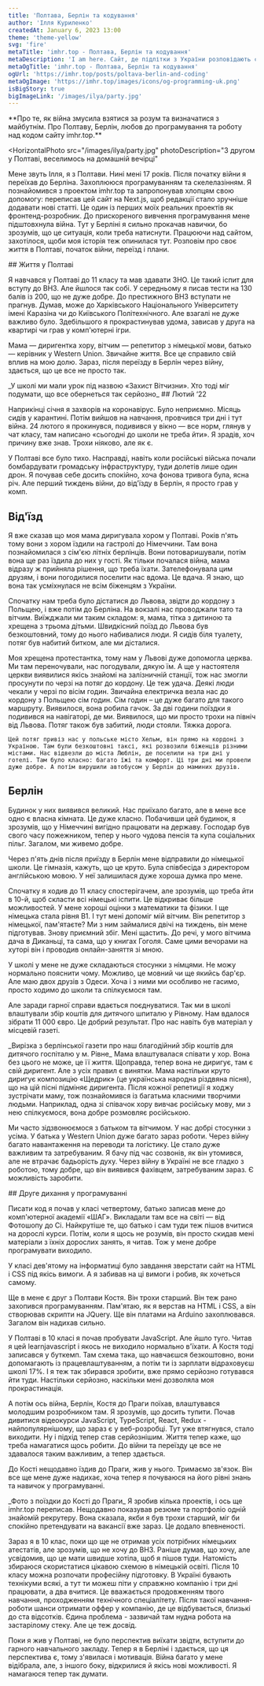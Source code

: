 ```yaml
---
title: 'Полтава, Берлін та кодування'
author: 'Ілля Куриленко'
createdAt: January 6, 2023 13:00
theme: 'theme-yellow'
svg: 'fire'
metaTitle: 'imhr.top - Полтава, Берлін та кодування'
metaDescription: 'I am here. Сайт, де підлітки з України розповідають свої історії.'
metaOgTitle: 'imhr.top - Полтава, Берлін та кодування'
ogUrl: 'https://imhr.top/posts/poltava-berlin-and-coding'
metaOgImage: 'https://imhr.top/images/icons/og-programming-uk.png'
isBigStory: true
bigImageLink: '/images/ilya/party.jpg'
---
```


<Heading img="/images/ilya/heading.jpg" photoLeft />

<Medium>
  **Про те, як війна змусила взятися за розум та визначатися з майбутнім. Про Полтаву, Берлін, любов до програмування та роботу над кодом сайту imhr.top.**
</Medium>

<HorizontalPhoto
  src="/images/ilya/party.jpg"
  photoDescription="З другом у Полтаві, веселимось на домашній вечірці"
>
  Мене звуть Ілля, я з Полтави. Нині мені 17 років. Після початку війни я переїхав до Берліна. Захоплююся програмуванням та скелелазінням. Я познайомився з проектом imhr.top та запропонував хлопцям свою допомогу: переписав цей сайт на Next.js, щоб редакції стало зручніше додавати нові статті. Це один із перших моїх реальних проектів як фронтенд-розробник. До прискореного вивчення програмування мене підштовхнула війна. Тут у Берліні я сильно прокачав навички, бо зрозумів, що це ситуація, коли треба натиснути. Працюючи над сайтом, захотілося, щоби моя історія теж опинилася тут. Розповім про своє життя в Полтаві, початок війни, переїзд і плани.
</HorizontalPhoto>

<Medium>
  ## Життя у Полтаві

  Я навчався у Полтаві до 11 класу та мав здавати ЗНО. Це такий іспит для вступу до ВНЗ. Але йшлося так собі. У середньому я писав тести на 130 балів із 200, що не дуже добре. До престижного ВНЗ вступати не прагнув. Думав, може до Харківського Національного Університету імені Каразіна чи до Київського Політехнічного. Але взагалі не дуже важливо було. Здебільшого я прокрастинував удома, зависав у друга на квартирі чи грав у комп'ютерні ігри.

  Мама — диригентка хору, вітчим — репетитор з німецької мови, батько — керівник у Western Union. Звичайне життя. Все це справило свій вплив на мою долю. Зараз, після переїзду в Берлін через війну, здається, що це все не просто так.

</Medium>

<Medium>
  <PhotoAndText src='/images/ilya/military.jpg'>
    _У школі ми мали урок під назвою «Захист Вітчизни». Хто тоді міг подумати, що все обернеться так серйозно_
  </PhotoAndText>
</Medium>

<Medium>
  ## Лютий ‘22

  Наприкінці січня я захворів на коронавірус. Було неприємно. Місяць сидів у карантині. Потім вийшов на навчання, провчився три дні і тут війна. 24 лютого я прокинувся, подивився у вікно — все норм, глянув у чат класу, там написано «сьогодні до школи не треба йти». Я зрадів, хоч причину вже знав. Трохи ніяково, але як є.

  У Полтаві все було тихо. Насправді, навіть коли російські війська почали бомбардувати громадську інфраструктуру, туди долетів лише один дрон. Я почував себе досить спокійно, хоча фонова тривога була, ясна річ. Але перший тиждень війни, до від'їзду в Берлін, я просто грав у комп.

  ## Від'їзд

  Я вже сказав що моя мама диригувала хором у Полтаві. Років п'ять тому вони з хором їздили на гастролі до Німеччини. Там вона познайомилася з сім'єю літніх берлінців. Вони потоваришували, потім вона ще раз їздила до них у гості. Як тільки почалася війна, мама відразу ж прийняла рішення, що треба їхати. Зателефонувала цим друзям, і вони погодилися поселити нас вдома. Це вдача. Я знаю, що вона так усміхнулася не всім біженцям з України.

  Спочатку нам треба було дістатися до Львова, звідти до кордону з Польщею, і вже потім до Берліна. На вокзалі нас проводжали тато та вітчим. Виїжджали ми таким складом: я, мама, тітка з дитиною та хрещена з трьома дітьми. Швидкісний поїзд до Львова був безкоштовний, тому до нього набивалися люди. Я сидів біля туалету, потяг був набитий битком, але ми дісталися.

  Моя хрещена протестантка, тому нам у Львові дуже допомогла церква. Ми там переночували, нас погодували, дякую їм. А ще у настоятеля церкви виявилися якісь знайомі на залізничній станції, тож нас змогли просунути по черзі на потяг до кордону. Це теж удача. Деякі люди чекали у черзі по вісім годин.
  <VerticalVideoAndText src="/video/ilya/lviv-poland.mp4" caption="Відео з телефону поїздки Львів&nbsp;—&nbsp;кордон із Польщею" poster="/video/ilya/lviv-poland-poster.jpg">
    Звичайна електричка везла нас до кордону з Польщею сім годин. Сім годин – це дуже багато для такого маршруту. Виявилося, вона робила гачок. За дві години поїздки я подивився на навігаторі, де ми. Виявилося, що ми просто трохи на північ від Львова. Потяг також був забитий, люди стояли. Тяжка дорога.

    Цей потяг привіз нас у польське місто Хельм, він прямо на кордоні з Україною. Там були безкоштовні таксі, які розвозили біженців різними містами. Нас відвезли до міста Люблін, де поселили на три дні у готелі. Там було класно: багато їжі та комфорт. Ці три дні ми провели дуже добре. А потім вирушили автобусом у Берлін до маминих друзів.
  </VerticalVideoAndText>
</Medium>

<Medium>

## Берлін

  Будинок у них виявився великий. Нас приїхало багато, але в мене все одно є власна кімната. Це дуже класно. Побачивши цей будинок, я зрозумів, що у Німеччині вигідно працювати на державу. Господар був свого часу пожежником, тепер у нього чудова пенсія та купа соціальних пільг. Загалом, ми живемо добре.

  Через п'ять днів після приїзду в Берлін мене відправили до німецької школи. Це гімназія, кажуть, що це круто. Була співбесіда з директором англійською мовою. У неї залишилася дуже хороша думка про мене.

  Спочатку я ходив до 11 класу спостерігачем, але зрозумів, що треба йти в 10-й, щоб скласти всі німецькі іспити. Це відкриває більше можливостей. У мене хороші оцінки з математики та фізики. І ще німецька стала рівня B1. І тут мені допоміг мій вітчим. Він репетитор з німецької, пам'ятаєте? Ми з ним займалися двічі на тиждень, він мене підготував. Знову приємний збіг. Мені щастить. До речі, у мого вітчима дача в Диканьці, та сама, що у книгах Гоголя. Саме цими вечорами на хуторі він і проводив онлайн-заняття зі мною.

  У школі у мене не дуже складаються стосунки з німцями. Не можу нормально пояснити чому. Можливо, це мовний чи ще якийсь бар'єр. Але маю двох друзів з Одеси. Хоча і з ними ми особливо не гасимо, просто ходимо до школи та спілкуємося там.

  Але заради гарної справи вдається поєднуватися. Так ми в школі влаштували збір коштів для дитячого шпиталю у Рівному. Нам вдалося зібрати 11 000 євро. Це добрий результат. Про нас навіть був матеріал у місцевій газеті.

</Medium>

<Medium>
  <PhotoAndText src='/images/ilya/newspaper.jpg'>
    _Вирізка з берлінської газети про наш благодійний збір коштів для дитячого госпіталю у м. Рівне_
  </PhotoAndText>
</Medium>

<Medium>
  Мама влаштувалася співати у хор. Вона без цього не може, це її життя. Щоправда, тепер вона не диригує, там є свій диригент. Але з усіх правил є винятки. Мама настільки круто диригує композицію «Щедрик» (це українська народна різдвяна пісня), що на цій пісні підміняє диригента. Після кожної репетиції я ходжу зустрічати маму, тож познайомився із багатьма класними творчими людьми. Наприклад, одна зі співачок хору вивчає російську мову, ми з нею спілкуємося, вона добре розмовляє російською.

  Ми часто зідзвонюємося з батьком та вітчимом. У нас добрі стосунки з усіма. У батька у Western Union дуже багато зараз роботи. Через війну багато навантаження на переводи та логістику. Це стало дуже важливим та затребуваним. Я бачу під час созвонів, як він утомився, але не втрачає бадьорість духу. Через війну в Україні не все гладко з роботою, тому добре, що він виявився фахівцем, затребуваним зараз. Є можливість заробити.
</Medium>

<Medium>
  ## Друге дихання у програмуванні

  Писати код я почав у класі четвертому, батько записав мене до комп'ютерної академії «ШАГ». Викладали там все на світі — від Фотошопу до Сі. Найкрутіше те, що батько і сам туди теж пішов вчитися на дорослі курси. Потім, коли я щось не розумів, він просто скидав мені матеріали з їхніх дорослих занять, я читав. Тож у мене добре програмувати виходило.

  У класі дев'ятому на інформатиці було завдання зверстати сайт на HTML і CSS під якісь вимоги. А я забивав на ці вимоги і робив, як хочеться самому.

  Ще в мене є друг з Полтави Костя. Він трохи старший. Він теж рано захопився програмуванням. Пам'ятаю, як я верстав на HTML і CSS, а він створював скрипти на JQuery. Ще він платами на Arduino захоплювався. Загалом він надихав сильно.

  У Полтаві в 10 класі я почав пробувати JavaScript. Але йшло туго. Читав я цей learnjavascript і якось не виходило нормально в'їхати. А Костя тоді записався у <BlankLink path="https://mate.academy/">буткемп</BlankLink>. Там схема така, що навчаєшся безкоштовно, вони допомагають із працевлаштуванням, а потім ти із зарплати відраховуєш школі 17%. І я теж так збирався зробити, вже прямо серйозно готувався йти туди. Настільки серйозно, наскільки мені дозволяла моя прокрастинація.

  А потім ось війна, Берлін, Костя до Праги поїхав, влаштувався молодшим розробником там. Я зрозумів, що досить тупити. Почав дивитися відеокурси JavaScript, TypeScript, React, Redux - найпопулярнішому, що зараз є у веб-розробці. Тут уже втягнувся, стало виходити. Ну і підхід тепер став серйознішим. Життя тепер каже, що треба намагатися щось робити. До війни та переїзду це все не здавалося таким важливим, а тепер здається.

  До Кості нещодавно їздив до Праги, жив у нього. Тримаємо зв'язок. Він все ще мене дуже надихає, хоча тепер я почуваюся на його рівні знань та навичок у програмуванні.
</Medium>

<Medium>
  <PhotoAndText src='/images/ilya/with-kostya.jpg'>
    _Фото з поїздки до Кості до Праги_
  </PhotoAndText>
</Medium>

<Medium>
  Я зробив кілька проектів, і ось ще imhr.top переписав. Нещодавно показував резюме та портфоліо одній знайомій рекрутеру. Вона сказала, якби я був трохи старший, міг би спокійно претендувати на вакансії вже зараз. Це додало впевненості.

  Зараз я в 10 клас, поки що ще не отримав усіх потрібних німецьких атестатів, але зрозумів, що не хочу до ВНЗ. Раніше думав, що хочу, але усвідомив, що це мати швидше хотіла, щоб я пішов туди. Натомість збираюся скористатися цікавою схемою в німецькій освіті. Після 10 класу можна розпочати професійну підготовку. В Україні бувають технікуми всякі, а тут ти можеш піти у справжню компанію і три дні працювати, а два вчитися. Це вважається продовженням твого навчання, проходженням технічного спеціалітету. Після такої навчання-роботи шанси отримати оффер у компанію, де це відбувається, близькі до ста відсотків. Єдина проблема - зазвичай там нудна робота на застарілому стеку. Але це теж досвід.

  Поки я жив у Полтаві, не було перспектив виїхати звідти, вступити до гарного навчального закладу. Тепер я в Берліні і здається, що ця перспектива є, тому з'явилася і мотивація. Війна багато у мене відібрала, але, з іншого боку, відкрилися й якісь нові можливості. Я намагаюся тепер так думати.
</Medium>
